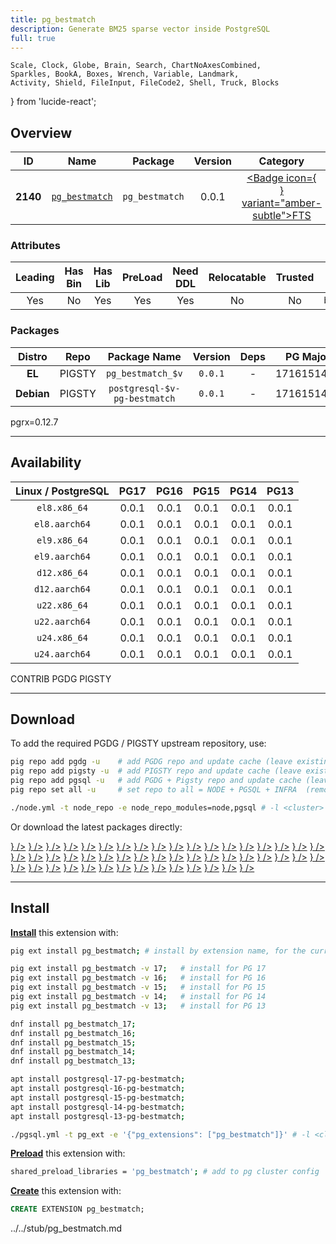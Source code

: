 ```yaml
---
title: pg_bestmatch
description: Generate BM25 sparse vector inside PostgreSQL
full: true
---
```


    Scale, Clock, Globe, Brain, Search, ChartNoAxesCombined,
    Sparkles, BookA, Boxes, Wrench, Variable, Landmark,
    Activity, Shield, FileInput, FileCode2, Shell, Truck, Blocks
} from 'lucide-react';

## Overview

| <TooltipIconButton tooltip="Extension unique identifier" side="top">ID</TooltipIconButton> | <TooltipIconButton tooltip="Extension name" side="top">Name</TooltipIconButton> | <TooltipIconButton tooltip="Package name for installation" side="top">Package</TooltipIconButton> | <TooltipIconButton tooltip="Latest available extension version" side="top">Version</TooltipIconButton> | <TooltipIconButton tooltip="Extension category" side="top">Category</TooltipIconButton> | <TooltipIconButton tooltip="Open source license" side="top">License</TooltipIconButton> | <TooltipIconButton tooltip="Programming language" side="top">Lang</TooltipIconButton> |
|:--------:|:--------:|:----------:|:--------------:|:---------------------------------------:|:------------------------------------------------------:|:----:|
| **2140** | [`pg_bestmatch`](https://github.com/tensorchord/pg_bestmatch.rs) | `pg_bestmatch` | 0.0.1 | <a href="/ext/fts" className="no-underline"><Badge icon={<Search />} variant="amber-subtle">FTS</Badge></a> | <a href="/ext/list/license#apache-20" className="no-underline"><Badge icon={<Scale />} variant="green-subtle">Apache-2.0</Badge></a> | <a href="/ext/list/lang#rust"><Badge icon={<FileCode2 />} variant="amber-subtle">Rust</Badge></a> |

### Attributes

| <TooltipIconButton tooltip="The Primary Leading extension in the Package" side="top">Leading</TooltipIconButton> | <TooltipIconButton tooltip="Contains binary utils" side="top">Has Bin</TooltipIconButton> | <TooltipIconButton tooltip="Contains .so shared library files" side="top">Has Lib</TooltipIconButton> | <TooltipIconButton tooltip="Requires preloading via shared_preload_libraries" side="top">PreLoad</TooltipIconButton> | <TooltipIconButton tooltip="Requires CREATE EXTENSION DDL command" side="top">Need DDL</TooltipIconButton> | <TooltipIconButton tooltip="Can be installed in any schema" side="top">Relocatable</TooltipIconButton> | <TooltipIconButton tooltip="Can be created by non-superuser" side="top">Trusted</TooltipIconButton> | <TooltipIconButton tooltip="Schemas used by this extension" side="top">Schemas</TooltipIconButton> |
|:-------:|:-------:|:-------:|:-------:|:--------:|:-----------:|:-------:|:-------:|
| Yes | No | Yes | Yes | Yes | No | No | `bm_catalog` |

### Packages

| <TooltipIconButton tooltip="Linux distribution family, EL or Debian" side="top">Distro</TooltipIconButton> | <TooltipIconButton tooltip="Package repository" side="top">Repo</TooltipIconButton> | <TooltipIconButton tooltip="The RPM/DEB Package Name Pattern (replace $v with real pg major)" side="top">Package Name</TooltipIconButton> | <TooltipIconButton tooltip="Latest package version" side="top">Version</TooltipIconButton> | <TooltipIconButton tooltip="RPM/DEB Package dependencies" side="top">Deps</TooltipIconButton> | <TooltipIconButton tooltip="Available in these PostgreSQL Major Versions" side="top">PG Major</TooltipIconButton> |
|:----------:|:--------:|:------------------------:|:-----------:|:------------:|:------------------:|
|   **EL**   | <Badge variant="amber-subtle"><span className="font-bold">PIGSTY</span></Badge> | `pg_bestmatch_$v` | `0.0.1` | - | <Badge variant="green-subtle">17</Badge><Badge variant="green-subtle">16</Badge><Badge variant="green-subtle">15</Badge><Badge variant="green-subtle">14</Badge><Badge variant="green-subtle">13</Badge> |
| **Debian** | <Badge variant="amber-subtle"><span className="font-bold">PIGSTY</span></Badge> | `postgresql-$v-pg-bestmatch` | `0.0.1` | - | <Badge variant="green-subtle">17</Badge><Badge variant="green-subtle">16</Badge><Badge variant="green-subtle">15</Badge><Badge variant="green-subtle">14</Badge><Badge variant="green-subtle">13</Badge> |


<Callout title="Comments" type="info">
    pgrx=0.12.7
</Callout>


------

## Availability

| <TooltipIconButton tooltip="Linux Distro Arch / PostgreSQL Major Version" side="top">Linux / PostgreSQL </TooltipIconButton> | **PG17** | **PG16** | **PG15** | **PG14** | **PG13** |
|:-----:|:-----:|:-----:|:-----:|:-----:|:-----:|
| `el8.x86_64` | <Badge variant="amber-subtle">0.0.1</Badge> | <Badge variant="amber-subtle">0.0.1</Badge> | <Badge variant="amber-subtle">0.0.1</Badge> | <Badge variant="amber-subtle">0.0.1</Badge> | <Badge variant="amber-subtle">0.0.1</Badge> |
| `el8.aarch64` | <Badge variant="amber-subtle">0.0.1</Badge> | <Badge variant="amber-subtle">0.0.1</Badge> | <Badge variant="amber-subtle">0.0.1</Badge> | <Badge variant="amber-subtle">0.0.1</Badge> | <Badge variant="amber-subtle">0.0.1</Badge> |
| `el9.x86_64` | <Badge variant="amber-subtle">0.0.1</Badge> | <Badge variant="amber-subtle">0.0.1</Badge> | <Badge variant="amber-subtle">0.0.1</Badge> | <Badge variant="amber-subtle">0.0.1</Badge> | <Badge variant="amber-subtle">0.0.1</Badge> |
| `el9.aarch64` | <Badge variant="amber-subtle">0.0.1</Badge> | <Badge variant="amber-subtle">0.0.1</Badge> | <Badge variant="amber-subtle">0.0.1</Badge> | <Badge variant="amber-subtle">0.0.1</Badge> | <Badge variant="amber-subtle">0.0.1</Badge> |
| `d12.x86_64` | <Badge variant="amber-subtle">0.0.1</Badge> | <Badge variant="amber-subtle">0.0.1</Badge> | <Badge variant="amber-subtle">0.0.1</Badge> | <Badge variant="amber-subtle">0.0.1</Badge> | <Badge variant="amber-subtle">0.0.1</Badge> |
| `d12.aarch64` | <Badge variant="amber-subtle">0.0.1</Badge> | <Badge variant="amber-subtle">0.0.1</Badge> | <Badge variant="amber-subtle">0.0.1</Badge> | <Badge variant="amber-subtle">0.0.1</Badge> | <Badge variant="amber-subtle">0.0.1</Badge> |
| `u22.x86_64` | <Badge variant="amber-subtle">0.0.1</Badge> | <Badge variant="amber-subtle">0.0.1</Badge> | <Badge variant="amber-subtle">0.0.1</Badge> | <Badge variant="amber-subtle">0.0.1</Badge> | <Badge variant="amber-subtle">0.0.1</Badge> |
| `u22.aarch64` | <Badge variant="amber-subtle">0.0.1</Badge> | <Badge variant="amber-subtle">0.0.1</Badge> | <Badge variant="amber-subtle">0.0.1</Badge> | <Badge variant="amber-subtle">0.0.1</Badge> | <Badge variant="amber-subtle">0.0.1</Badge> |
| `u24.x86_64` | <Badge variant="amber-subtle">0.0.1</Badge> | <Badge variant="amber-subtle">0.0.1</Badge> | <Badge variant="amber-subtle">0.0.1</Badge> | <Badge variant="amber-subtle">0.0.1</Badge> | <Badge variant="amber-subtle">0.0.1</Badge> |
| `u24.aarch64` | <Badge variant="amber-subtle">0.0.1</Badge> | <Badge variant="amber-subtle">0.0.1</Badge> | <Badge variant="amber-subtle">0.0.1</Badge> | <Badge variant="amber-subtle">0.0.1</Badge> | <Badge variant="amber-subtle">0.0.1</Badge> |

<Badge variant="green-subtle"><span className="font-black">CONTRIB</span></Badge> <Badge variant="blue-subtle"><span className="font-black">PGDG</span></Badge> <Badge variant="amber-subtle"><span className="font-black">PIGSTY</span></Badge>

------

## Download

To add the required PGDG / PIGSTY upstream repository, use:

```bash tab="pig"
pig repo add pgdg -u    # add PGDG repo and update cache (leave existing repos)
pig repo add pigsty -u  # add PIGSTY repo and update cache (leave existing repos)
pig repo add pgsql -u   # add PGDG + Pigsty repo and update cache (leave existing repos)
pig repo set all -u     # set repo to all = NODE + PGSQL + INFRA  (remove existing repos)
```
```bash tab="pigsty"
./node.yml -t node_repo -e node_repo_modules=node,pgsql # -l <cluster>
```

Or download the latest packages directly:

<Files>
    <Folder name="el8.x86_64">
        <a href="https://repo.pigsty.io/yum/pgsql/el8.x86_64/pg_bestmatch_17-0.0.1-1PIGSTY.el8.x86_64.rpm"><File name="pg_bestmatch_17-0.0.1-1PIGSTY.el8.x86_64.rpm" icon={<Package className="text-emerald-500" />} /></a>
        <a href="https://repo.pigsty.io/yum/pgsql/el8.x86_64/pg_bestmatch_16-0.0.1-1PIGSTY.el8.x86_64.rpm"><File name="pg_bestmatch_16-0.0.1-1PIGSTY.el8.x86_64.rpm" icon={<Package className="text-emerald-500" />} /></a>
        <a href="https://repo.pigsty.io/yum/pgsql/el8.x86_64/pg_bestmatch_15-0.0.1-1PIGSTY.el8.x86_64.rpm"><File name="pg_bestmatch_15-0.0.1-1PIGSTY.el8.x86_64.rpm" icon={<Package className="text-emerald-500" />} /></a>
        <a href="https://repo.pigsty.io/yum/pgsql/el8.x86_64/pg_bestmatch_14-0.0.1-1PIGSTY.el8.x86_64.rpm"><File name="pg_bestmatch_14-0.0.1-1PIGSTY.el8.x86_64.rpm" icon={<Package className="text-emerald-500" />} /></a>
        <a href="https://repo.pigsty.io/yum/pgsql/el8.x86_64/pg_bestmatch_13-0.0.1-1PIGSTY.el8.x86_64.rpm"><File name="pg_bestmatch_13-0.0.1-1PIGSTY.el8.x86_64.rpm" icon={<Package className="text-emerald-500" />} /></a>
    </Folder>
    <Folder name="el8.aarch64">
        <a href="https://repo.pigsty.io/yum/pgsql/el8.aarch64/pg_bestmatch_17-0.0.1-1PIGSTY.el8.aarch64.rpm"><File name="pg_bestmatch_17-0.0.1-1PIGSTY.el8.aarch64.rpm" icon={<Package className="text-orange-500" />} /></a>
        <a href="https://repo.pigsty.io/yum/pgsql/el8.aarch64/pg_bestmatch_16-0.0.1-1PIGSTY.el8.aarch64.rpm"><File name="pg_bestmatch_16-0.0.1-1PIGSTY.el8.aarch64.rpm" icon={<Package className="text-orange-500" />} /></a>
        <a href="https://repo.pigsty.io/yum/pgsql/el8.aarch64/pg_bestmatch_15-0.0.1-1PIGSTY.el8.aarch64.rpm"><File name="pg_bestmatch_15-0.0.1-1PIGSTY.el8.aarch64.rpm" icon={<Package className="text-orange-500" />} /></a>
        <a href="https://repo.pigsty.io/yum/pgsql/el8.aarch64/pg_bestmatch_14-0.0.1-1PIGSTY.el8.aarch64.rpm"><File name="pg_bestmatch_14-0.0.1-1PIGSTY.el8.aarch64.rpm" icon={<Package className="text-orange-500" />} /></a>
        <a href="https://repo.pigsty.io/yum/pgsql/el8.aarch64/pg_bestmatch_13-0.0.1-1PIGSTY.el8.aarch64.rpm"><File name="pg_bestmatch_13-0.0.1-1PIGSTY.el8.aarch64.rpm" icon={<Package className="text-orange-500" />} /></a>
    </Folder>
    <Folder name="el9.x86_64">
        <a href="https://repo.pigsty.io/yum/pgsql/el9.x86_64/pg_bestmatch_17-0.0.1-1PIGSTY.el9.x86_64.rpm"><File name="pg_bestmatch_17-0.0.1-1PIGSTY.el9.x86_64.rpm" icon={<Package className="text-emerald-500" />} /></a>
        <a href="https://repo.pigsty.io/yum/pgsql/el9.x86_64/pg_bestmatch_16-0.0.1-1PIGSTY.el9.x86_64.rpm"><File name="pg_bestmatch_16-0.0.1-1PIGSTY.el9.x86_64.rpm" icon={<Package className="text-emerald-500" />} /></a>
        <a href="https://repo.pigsty.io/yum/pgsql/el9.x86_64/pg_bestmatch_15-0.0.1-1PIGSTY.el9.x86_64.rpm"><File name="pg_bestmatch_15-0.0.1-1PIGSTY.el9.x86_64.rpm" icon={<Package className="text-emerald-500" />} /></a>
        <a href="https://repo.pigsty.io/yum/pgsql/el9.x86_64/pg_bestmatch_14-0.0.1-1PIGSTY.el9.x86_64.rpm"><File name="pg_bestmatch_14-0.0.1-1PIGSTY.el9.x86_64.rpm" icon={<Package className="text-emerald-500" />} /></a>
        <a href="https://repo.pigsty.io/yum/pgsql/el9.x86_64/pg_bestmatch_13-0.0.1-1PIGSTY.el9.x86_64.rpm"><File name="pg_bestmatch_13-0.0.1-1PIGSTY.el9.x86_64.rpm" icon={<Package className="text-emerald-500" />} /></a>
    </Folder>
    <Folder name="el9.aarch64">
        <a href="https://repo.pigsty.io/yum/pgsql/el9.aarch64/pg_bestmatch_17-0.0.1-1PIGSTY.el9.aarch64.rpm"><File name="pg_bestmatch_17-0.0.1-1PIGSTY.el9.aarch64.rpm" icon={<Package className="text-orange-500" />} /></a>
        <a href="https://repo.pigsty.io/yum/pgsql/el9.aarch64/pg_bestmatch_16-0.0.1-1PIGSTY.el9.aarch64.rpm"><File name="pg_bestmatch_16-0.0.1-1PIGSTY.el9.aarch64.rpm" icon={<Package className="text-orange-500" />} /></a>
        <a href="https://repo.pigsty.io/yum/pgsql/el9.aarch64/pg_bestmatch_15-0.0.1-1PIGSTY.el9.aarch64.rpm"><File name="pg_bestmatch_15-0.0.1-1PIGSTY.el9.aarch64.rpm" icon={<Package className="text-orange-500" />} /></a>
        <a href="https://repo.pigsty.io/yum/pgsql/el9.aarch64/pg_bestmatch_14-0.0.1-1PIGSTY.el9.aarch64.rpm"><File name="pg_bestmatch_14-0.0.1-1PIGSTY.el9.aarch64.rpm" icon={<Package className="text-orange-500" />} /></a>
        <a href="https://repo.pigsty.io/yum/pgsql/el9.aarch64/pg_bestmatch_13-0.0.1-1PIGSTY.el9.aarch64.rpm"><File name="pg_bestmatch_13-0.0.1-1PIGSTY.el9.aarch64.rpm" icon={<Package className="text-orange-500" />} /></a>
    </Folder>
    <Folder name="d12.x86_64">
        <a href="https://repo.pigsty.io/apt/pgsql/bookworm/pool/main/p/pg-bestmatch/postgresql-17-pg-bestmatch_0.0.1-1PIGSTY~bookworm_amd64.deb"><File name="postgresql-17-pg-bestmatch_0.0.1-1PIGSTY~bookworm_amd64.deb" icon={<Box className="text-emerald-500" />} /></a>
        <a href="https://repo.pigsty.io/apt/pgsql/bookworm/pool/main/p/pg-bestmatch/postgresql-16-pg-bestmatch_0.0.1-1PIGSTY~bookworm_amd64.deb"><File name="postgresql-16-pg-bestmatch_0.0.1-1PIGSTY~bookworm_amd64.deb" icon={<Box className="text-emerald-500" />} /></a>
        <a href="https://repo.pigsty.io/apt/pgsql/bookworm/pool/main/p/pg-bestmatch/postgresql-15-pg-bestmatch_0.0.1-1PIGSTY~bookworm_amd64.deb"><File name="postgresql-15-pg-bestmatch_0.0.1-1PIGSTY~bookworm_amd64.deb" icon={<Box className="text-emerald-500" />} /></a>
        <a href="https://repo.pigsty.io/apt/pgsql/bookworm/pool/main/p/pg-bestmatch/postgresql-14-pg-bestmatch_0.0.1-1PIGSTY~bookworm_amd64.deb"><File name="postgresql-14-pg-bestmatch_0.0.1-1PIGSTY~bookworm_amd64.deb" icon={<Box className="text-emerald-500" />} /></a>
        <a href="https://repo.pigsty.io/apt/pgsql/bookworm/pool/main/p/pg-bestmatch/postgresql-13-pg-bestmatch_0.0.1-1PIGSTY~bookworm_amd64.deb"><File name="postgresql-13-pg-bestmatch_0.0.1-1PIGSTY~bookworm_amd64.deb" icon={<Box className="text-emerald-500" />} /></a>
    </Folder>
    <Folder name="d12.aarch64">
        <a href="https://repo.pigsty.io/apt/pgsql/bookworm/pool/main/p/pg-bestmatch/postgresql-17-pg-bestmatch_0.0.1-1PIGSTY~bookworm_arm64.deb"><File name="postgresql-17-pg-bestmatch_0.0.1-1PIGSTY~bookworm_arm64.deb" icon={<Box className="text-orange-500" />} /></a>
        <a href="https://repo.pigsty.io/apt/pgsql/bookworm/pool/main/p/pg-bestmatch/postgresql-16-pg-bestmatch_0.0.1-1PIGSTY~bookworm_arm64.deb"><File name="postgresql-16-pg-bestmatch_0.0.1-1PIGSTY~bookworm_arm64.deb" icon={<Box className="text-orange-500" />} /></a>
        <a href="https://repo.pigsty.io/apt/pgsql/bookworm/pool/main/p/pg-bestmatch/postgresql-15-pg-bestmatch_0.0.1-1PIGSTY~bookworm_arm64.deb"><File name="postgresql-15-pg-bestmatch_0.0.1-1PIGSTY~bookworm_arm64.deb" icon={<Box className="text-orange-500" />} /></a>
        <a href="https://repo.pigsty.io/apt/pgsql/bookworm/pool/main/p/pg-bestmatch/postgresql-14-pg-bestmatch_0.0.1-1PIGSTY~bookworm_arm64.deb"><File name="postgresql-14-pg-bestmatch_0.0.1-1PIGSTY~bookworm_arm64.deb" icon={<Box className="text-orange-500" />} /></a>
        <a href="https://repo.pigsty.io/apt/pgsql/bookworm/pool/main/p/pg-bestmatch/postgresql-13-pg-bestmatch_0.0.1-1PIGSTY~bookworm_arm64.deb"><File name="postgresql-13-pg-bestmatch_0.0.1-1PIGSTY~bookworm_arm64.deb" icon={<Box className="text-orange-500" />} /></a>
    </Folder>
    <Folder name="u22.x86_64">
        <a href="https://repo.pigsty.io/apt/pgsql/jammy/pool/main/p/pg-bestmatch/postgresql-17-pg-bestmatch_0.0.1-1PIGSTY~jammy_amd64.deb"><File name="postgresql-17-pg-bestmatch_0.0.1-1PIGSTY~jammy_amd64.deb" icon={<Box className="text-emerald-500" />} /></a>
        <a href="https://repo.pigsty.io/apt/pgsql/jammy/pool/main/p/pg-bestmatch/postgresql-16-pg-bestmatch_0.0.1-1PIGSTY~jammy_amd64.deb"><File name="postgresql-16-pg-bestmatch_0.0.1-1PIGSTY~jammy_amd64.deb" icon={<Box className="text-emerald-500" />} /></a>
        <a href="https://repo.pigsty.io/apt/pgsql/jammy/pool/main/p/pg-bestmatch/postgresql-15-pg-bestmatch_0.0.1-1PIGSTY~jammy_amd64.deb"><File name="postgresql-15-pg-bestmatch_0.0.1-1PIGSTY~jammy_amd64.deb" icon={<Box className="text-emerald-500" />} /></a>
        <a href="https://repo.pigsty.io/apt/pgsql/jammy/pool/main/p/pg-bestmatch/postgresql-14-pg-bestmatch_0.0.1-1PIGSTY~jammy_amd64.deb"><File name="postgresql-14-pg-bestmatch_0.0.1-1PIGSTY~jammy_amd64.deb" icon={<Box className="text-emerald-500" />} /></a>
        <a href="https://repo.pigsty.io/apt/pgsql/jammy/pool/main/p/pg-bestmatch/postgresql-13-pg-bestmatch_0.0.1-1PIGSTY~jammy_amd64.deb"><File name="postgresql-13-pg-bestmatch_0.0.1-1PIGSTY~jammy_amd64.deb" icon={<Box className="text-emerald-500" />} /></a>
    </Folder>
    <Folder name="u22.aarch64">
        <a href="https://repo.pigsty.io/apt/pgsql/jammy/pool/main/p/pg-bestmatch/postgresql-17-pg-bestmatch_0.0.1-1PIGSTY~jammy_arm64.deb"><File name="postgresql-17-pg-bestmatch_0.0.1-1PIGSTY~jammy_arm64.deb" icon={<Box className="text-orange-500" />} /></a>
        <a href="https://repo.pigsty.io/apt/pgsql/jammy/pool/main/p/pg-bestmatch/postgresql-16-pg-bestmatch_0.0.1-1PIGSTY~jammy_arm64.deb"><File name="postgresql-16-pg-bestmatch_0.0.1-1PIGSTY~jammy_arm64.deb" icon={<Box className="text-orange-500" />} /></a>
        <a href="https://repo.pigsty.io/apt/pgsql/jammy/pool/main/p/pg-bestmatch/postgresql-15-pg-bestmatch_0.0.1-1PIGSTY~jammy_arm64.deb"><File name="postgresql-15-pg-bestmatch_0.0.1-1PIGSTY~jammy_arm64.deb" icon={<Box className="text-orange-500" />} /></a>
        <a href="https://repo.pigsty.io/apt/pgsql/jammy/pool/main/p/pg-bestmatch/postgresql-14-pg-bestmatch_0.0.1-1PIGSTY~jammy_arm64.deb"><File name="postgresql-14-pg-bestmatch_0.0.1-1PIGSTY~jammy_arm64.deb" icon={<Box className="text-orange-500" />} /></a>
        <a href="https://repo.pigsty.io/apt/pgsql/jammy/pool/main/p/pg-bestmatch/postgresql-13-pg-bestmatch_0.0.1-1PIGSTY~jammy_arm64.deb"><File name="postgresql-13-pg-bestmatch_0.0.1-1PIGSTY~jammy_arm64.deb" icon={<Box className="text-orange-500" />} /></a>
    </Folder>
    <Folder name="u24.x86_64">
        <a href="https://repo.pigsty.io/apt/pgsql/noble/pool/main/p/pg-bestmatch/postgresql-17-pg-bestmatch_0.0.1-1PIGSTY~noble_amd64.deb"><File name="postgresql-17-pg-bestmatch_0.0.1-1PIGSTY~noble_amd64.deb" icon={<Box className="text-emerald-500" />} /></a>
        <a href="https://repo.pigsty.io/apt/pgsql/noble/pool/main/p/pg-bestmatch/postgresql-16-pg-bestmatch_0.0.1-1PIGSTY~noble_amd64.deb"><File name="postgresql-16-pg-bestmatch_0.0.1-1PIGSTY~noble_amd64.deb" icon={<Box className="text-emerald-500" />} /></a>
        <a href="https://repo.pigsty.io/apt/pgsql/noble/pool/main/p/pg-bestmatch/postgresql-15-pg-bestmatch_0.0.1-1PIGSTY~noble_amd64.deb"><File name="postgresql-15-pg-bestmatch_0.0.1-1PIGSTY~noble_amd64.deb" icon={<Box className="text-emerald-500" />} /></a>
        <a href="https://repo.pigsty.io/apt/pgsql/noble/pool/main/p/pg-bestmatch/postgresql-14-pg-bestmatch_0.0.1-1PIGSTY~noble_amd64.deb"><File name="postgresql-14-pg-bestmatch_0.0.1-1PIGSTY~noble_amd64.deb" icon={<Box className="text-emerald-500" />} /></a>
        <a href="https://repo.pigsty.io/apt/pgsql/noble/pool/main/p/pg-bestmatch/postgresql-13-pg-bestmatch_0.0.1-1PIGSTY~noble_amd64.deb"><File name="postgresql-13-pg-bestmatch_0.0.1-1PIGSTY~noble_amd64.deb" icon={<Box className="text-emerald-500" />} /></a>
    </Folder>
    <Folder name="u24.aarch64">
        <a href="https://repo.pigsty.io/apt/pgsql/noble/pool/main/p/pg-bestmatch/postgresql-17-pg-bestmatch_0.0.1-1PIGSTY~noble_arm64.deb"><File name="postgresql-17-pg-bestmatch_0.0.1-1PIGSTY~noble_arm64.deb" icon={<Box className="text-orange-500" />} /></a>
        <a href="https://repo.pigsty.io/apt/pgsql/noble/pool/main/p/pg-bestmatch/postgresql-16-pg-bestmatch_0.0.1-1PIGSTY~noble_arm64.deb"><File name="postgresql-16-pg-bestmatch_0.0.1-1PIGSTY~noble_arm64.deb" icon={<Box className="text-orange-500" />} /></a>
        <a href="https://repo.pigsty.io/apt/pgsql/noble/pool/main/p/pg-bestmatch/postgresql-15-pg-bestmatch_0.0.1-1PIGSTY~noble_arm64.deb"><File name="postgresql-15-pg-bestmatch_0.0.1-1PIGSTY~noble_arm64.deb" icon={<Box className="text-orange-500" />} /></a>
        <a href="https://repo.pigsty.io/apt/pgsql/noble/pool/main/p/pg-bestmatch/postgresql-14-pg-bestmatch_0.0.1-1PIGSTY~noble_arm64.deb"><File name="postgresql-14-pg-bestmatch_0.0.1-1PIGSTY~noble_arm64.deb" icon={<Box className="text-orange-500" />} /></a>
        <a href="https://repo.pigsty.io/apt/pgsql/noble/pool/main/p/pg-bestmatch/postgresql-13-pg-bestmatch_0.0.1-1PIGSTY~noble_arm64.deb"><File name="postgresql-13-pg-bestmatch_0.0.1-1PIGSTY~noble_arm64.deb" icon={<Box className="text-orange-500" />} /></a>
    </Folder>
</Files>

------

## Install

[**Install**](/docs/pgsql/ext/install) this extension with:

```bash tab="pig"
pig ext install pg_bestmatch; # install by extension name, for the current active PG version

pig ext install pg_bestmatch -v 17;   # install for PG 17
pig ext install pg_bestmatch -v 16;   # install for PG 16
pig ext install pg_bestmatch -v 15;   # install for PG 15
pig ext install pg_bestmatch -v 14;   # install for PG 14
pig ext install pg_bestmatch -v 13;   # install for PG 13
```
```bash tab="yum" 
dnf install pg_bestmatch_17;
dnf install pg_bestmatch_16;
dnf install pg_bestmatch_15;
dnf install pg_bestmatch_14;
dnf install pg_bestmatch_13;
```
```bash tab="apt" 
apt install postgresql-17-pg-bestmatch;
apt install postgresql-16-pg-bestmatch;
apt install postgresql-15-pg-bestmatch;
apt install postgresql-14-pg-bestmatch;
apt install postgresql-13-pg-bestmatch;
```
```bash tab="ansible"
./pgsql.yml -t pg_ext -e '{"pg_extensions": ["pg_bestmatch"]}' # -l <cls>
```

[**Preload**](/docs/pgsql/ext/load) this extension with:

```bash
shared_preload_libraries = 'pg_bestmatch'; # add to pg cluster config
```

[**Create**](/docs/pgsql/ext/create) this extension with:

```sql
CREATE EXTENSION pg_bestmatch;
```


<include>../../stub/pg_bestmatch.md</include>
